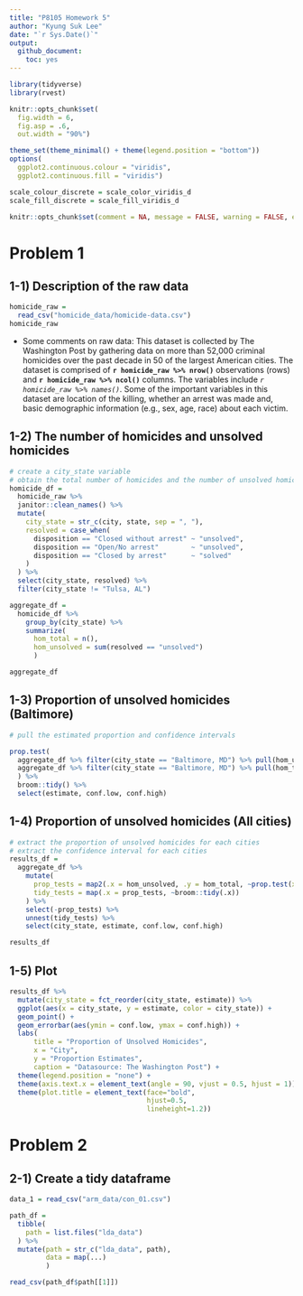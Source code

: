 ```yaml
---
title: "P8105 Homework 5"
author: "Kyung Suk Lee"
date: "`r Sys.Date()`"
output: 
  github_document:
    toc: yes
---
```


```r
library(tidyverse)
library(rvest)

knitr::opts_chunk$set(
  fig.width = 6,
  fig.asp = .6,
  out.width = "90%")

theme_set(theme_minimal() + theme(legend.position = "bottom"))
options(
  ggplot2.continuous.colour = "viridis",
  ggplot2.continuous.fill = "viridis")

scale_colour_discrete = scale_color_viridis_d
scale_fill_discrete = scale_fill_viridis_d

knitr::opts_chunk$set(comment = NA, message = FALSE, warning = FALSE, echo = TRUE)
```

# Problem 1

## 1-1) Description of the raw data

```r
homicide_raw =
  read_csv("homicide_data/homicide-data.csv")
homicide_raw
```

* Some comments on raw data: This dataset is collected by The Washington Post by gathering data on more than 52,000 criminal homicides over the past decade in 50 of the largest American cities. The dataset is comprised of **`r homicide_raw %>% nrow()`** observations (rows) and **`r homicide_raw %>% ncol()`** columns. The variables include *`r homicide_raw %>% names()`*. Some of the important variables in this dataset are location of the killing, whether an arrest was made and, basic demographic information (e.g., sex, age, race) about each victim.

## 1-2) The number of homicides and unsolved homicides

```r
# create a city_state variable
# obtain the total number of homicides and the number of unsolved homicides
homicide_df = 
  homicide_raw %>% 
  janitor::clean_names() %>% 
  mutate(
    city_state = str_c(city, state, sep = ", "),
    resolved = case_when(
      disposition == "Closed without arrest" ~ "unsolved",
      disposition == "Open/No arrest"        ~ "unsolved",
      disposition == "Closed by arrest"      ~ "solved"
    )
  ) %>% 
  select(city_state, resolved) %>% 
  filter(city_state != "Tulsa, AL")

aggregate_df = 
  homicide_df %>% 
    group_by(city_state) %>% 
    summarize(
      hom_total = n(),
      hom_unsolved = sum(resolved == "unsolved")
      )

aggregate_df
```

## 1-3) Proportion of unsolved homicides (Baltimore)

```r
# pull the estimated proportion and confidence intervals

prop.test(
  aggregate_df %>% filter(city_state == "Baltimore, MD") %>% pull(hom_unsolved),
  aggregate_df %>% filter(city_state == "Baltimore, MD") %>% pull(hom_total)
  ) %>% 
  broom::tidy() %>% 
  select(estimate, conf.low, conf.high)
```

## 1-4) Proportion of unsolved homicides (All cities)

```r
# extract the proportion of unsolved homicides for each cities
# extract the confidence interval for each cities
results_df = 
  aggregate_df %>% 
    mutate(
      prop_tests = map2(.x = hom_unsolved, .y = hom_total, ~prop.test(x = .x, n = .y)),
      tidy_tests = map(.x = prop_tests, ~broom::tidy(.x))
    ) %>% 
    select(-prop_tests) %>% 
    unnest(tidy_tests) %>% 
    select(city_state, estimate, conf.low, conf.high)

results_df
```

## 1-5) Plot

```r
results_df %>%
  mutate(city_state = fct_reorder(city_state, estimate)) %>% 
  ggplot(aes(x = city_state, y = estimate, color = city_state)) +
  geom_point() +
  geom_errorbar(aes(ymin = conf.low, ymax = conf.high)) +
  labs(
      title = "Proportion of Unsolved Homicides",
      x = "City",
      y = "Proportion Estimates",
      caption = "Datasource: The Washington Post") +
  theme(legend.position = "none") +
  theme(axis.text.x = element_text(angle = 90, vjust = 0.5, hjust = 1)) +
  theme(plot.title = element_text(face="bold",
                                  hjust=0.5,
                                  lineheight=1.2))
```

# Problem 2

## 2-1) Create a tidy dataframe

```r
data_1 = read_csv("arm_data/con_01.csv")

path_df = 
  tibble(
    path = list.files("lda_data")
  ) %>% 
  mutate(path = str_c("lda_data", path),
         data = map(...)
         )

read_csv(path_df$path[[1]])
```







